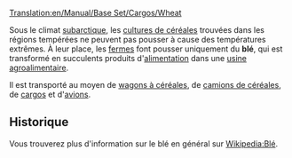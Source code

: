 [[Translation:en/Manual/Base Set/Cargos/Wheat]]

{{fr/Manual/Base Set/Cargos/Cargaison|nom=Blé
|image=en/Manual/Base Set/Cargos/Grain.png
|produit=[[fr/Manual/Base Set/Industries/Ferme|Ferme]]
|accepté=[[fr/Manual/Base Set/Industries/Usine agroalimentaire|Usine agroalimentaire]]
}}

Sous le climat [[fr/Manual/Climat#subarctique|subarctique]], les [[fr/Manual/Base Set/Cargos/Céréales|cultures de céréales]] trouvées dans les régions tempérées ne peuvent pas pousser à cause des températures extrêmes. À leur place, les [[fr/Manual/Base Set/Industries/Ferme|fermes]] font pousser uniquement du '''blé''', qui est transformé en succulents produits d'[[fr/Manual/Base Set/Cargos/Nourriture|alimentation]] dans une [[fr/Manual/Base Set/Industries/Usine agroalimentaire|usine agroalimentaire]].

Il est transporté au moyen de [[fr/Manual/Base Set/Trains/Wagon à céréales|wagons à céréales]], de [[fr/Manual/Base Set/Road Vehicles/Camion de céréales|camions de céréales]], de [[fr/Manual/Bateaux|cargos]] et d'[[fr/Manual/Avions|avions]].

==Historique==
Vous trouverez plus d'information sur le blé en général sur [https://www.wikipedia.org/wiki/fr:Blé Wikipedia:Blé].
